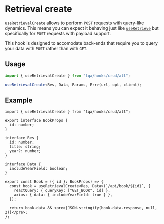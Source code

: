 # Retrieval create

`useRetrievalCreate` allows to perform `POST` requests with query-like dynamics.
This means you can expect it behaving just like [`useRetrieve`](/retrieve-status)
but specifically for `POST` requests with payload support.

This hook is designed to accomodate back-ends that require you to query your
data with `POST` rather than with `GET`.

## Usage

```ts filename="TypeScript"
import { useRetrievalCreate } from "tqa/hooks/crud/alt";

useRetrievalCreate<Res, Data, Params, Err>(url, opt, client);
```

## Example

```tsx filename="TypeScript (TSX)"
import { useRetrievalCreate } from "tqa/hooks/crud/alt";

export interface BookProps {
  id: number;
}

interface Res {
  id: number;
  title: string;
  year?: number;
}

interface Data {
  includeYearField: boolean;
}

export const Book = ({ id }: BookProps) => {
  const book = useRetrievalCreate<Res, Data>(`/api/book/${id}`, {
    reactQuery: { queryKey: ["GET_BOOK", id] },
    axios: { data: { includeYearField: true } },
  });

  return book.data && <pre>{JSON.stringify(book.data.response, null, 2)}</pre>;
};
```
